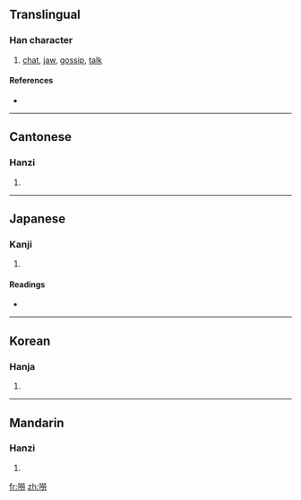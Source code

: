 {{also|唠}}
==Translingual==

===Han character===
{{Han char|rn=30|rad=口|as=12|sn=15|four=6902<sub>7</sub>|canj=口火火尸 (RFFS)}}

# [[chat]], [[jaw]], [[gossip]], [[talk]]

====References====
* {{Han ref|kx=0206.280|dkj=04242|hdz=10686.100|uh=562E|ud=22062|bh=BC47|bd=48199}}

----

==Cantonese==

===Hanzi===
{{yue-hanzi|jyut=|y=lou4|sim=唠}}

# {{defn|Cantonese|sort=口12}}

----

==Japanese==

===Kanji===
{{ja-kanji|grade=|rs=口12}}

# {{defn|Japanese|sort=口12}}

====Readings====
* {{ja-readings|on=[[とう]] (tō), [[ちょう]] (chō), [[た]] (ta), [[こう]] (kō), [[きょう]] (kyō), [[ろう]] (rō)|kun=[[かまびすしい]] (kamabisushii), [[さけぶ]] (sakebu), [[こえ]] (koe)}}

----

==Korean==

===Hanja===
{{ko-hanja|hangeul=초|rv=cho|mr=ch'o}}

# {{defn|Korean|sort=口12}}

----

==Mandarin==

===Hanzi===
{{cmn-hanzi|sim=唠|pin=[[láo]] ([[lao2]])|wg=lao<sup>2</sup>}}

# {{defn|Mandarin|sort=口12}}

[[fr:嘮]]
[[zh:嘮]]
